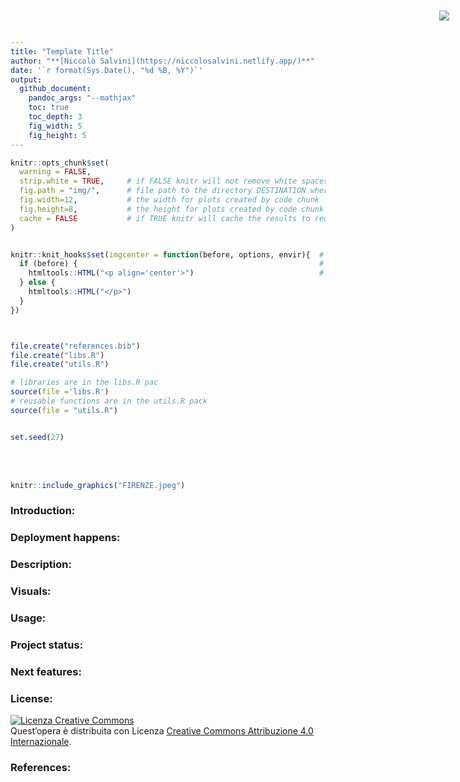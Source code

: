 ```yaml
---
title: "Template Title"
author: "**[Niccolò Salvini](https://niccolosalvini.netlify.app/)**"
date: '`r format(Sys.Date(), "%d %B, %Y")`'
output: 
  github_document:
    pandoc_args: "--mathjax"
    toc: true
    toc_depth: 3
    fig_width: 5
    fig_height: 5
---
```


<!-- README.md is generated from README.Rmd. Please edit that file -->


<img src="logo.png" style="position:absolute;top:20px;right:30px;"  />




```r
knitr::opts_chunk$set(
  warning = FALSE,  
  strip.white = TRUE,     # if FALSE knitr will not remove white spaces at the beg or end
  fig.path = "img/",      # file path to the directory DESTINATION where knitr shall store the
  fig.width=12,           # the width for plots created by code chunk
  fig.height=8,           # the height for plots created by code chunk
  cache = FALSE           # if TRUE knitr will cache the results to reuse in future knits
)


knitr::knit_hooks$set(imgcenter = function(before, options, envir){  # to center image 
  if (before) {                                                      # add imgcenter = TRUE
    htmltools::HTML("<p align='center'>")                            # to the chunk options
  } else {
    htmltools::HTML("</p>")
  }
})



file.create("references.bib")
file.create("libs.R")
file.create("utils.R")

# libraries are in the libs.R pac
source(file ='libs.R')
# reusable functions are in the utils.R pack
source(file = "utils.R")


set.seed(27) 
```

<br> <br> 


```r
knitr::include_graphics("FIRENZE.jpeg") 
```

### Introduction:

### Deployment happens:

### Description:

### Visuals:

### Usage:

### Project status:

### Next features:

### License:

<a rel="license" href="http://creativecommons.org/licenses/by/4.0/"><img alt="Licenza Creative Commons" style="border-width:0" src="https://i.creativecommons.org/l/by/4.0/88x31.png" /></a><br />Quest'opera è distribuita con Licenza <a rel="license" href="http://creativecommons.org/licenses/by/4.0/">Creative Commons Attribuzione 4.0 Internazionale</a>.

### References:
